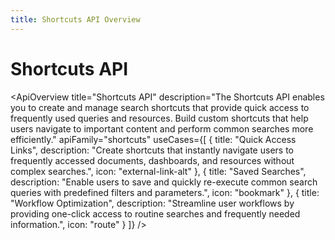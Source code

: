 ```yaml
---
title: Shortcuts API Overview
---
```



# Shortcuts API

<ApiOverview
  title="Shortcuts API"
  description="The Shortcuts API enables you to create and manage search shortcuts that provide quick access to frequently used queries and resources. Build custom shortcuts that help users navigate to important content and perform common searches more efficiently."
  apiFamily="shortcuts"
  useCases={[
    {
      title: "Quick Access Links",
      description: "Create shortcuts that instantly navigate users to frequently accessed documents, dashboards, and resources without complex searches.",
      icon: "external-link-alt"
    },
    {
      title: "Saved Searches",
      description: "Enable users to save and quickly re-execute common search queries with predefined filters and parameters.",
      icon: "bookmark"
    },
    {
      title: "Workflow Optimization",
      description: "Streamline user workflows by providing one-click access to routine searches and frequently needed information.",
      icon: "route"
    }
  ]}
/>